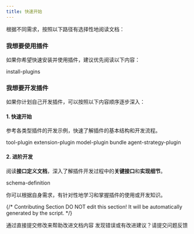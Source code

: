 ```yaml
---
title: 快速开始
---
```



根据不同需求，按照以下路径有选择性地阅读文档：

### 我想要使用插件

如果你希望快速安装并使用插件，建议优先阅读以下内容：

<Card title="安装与使用插件" icon="link" href="../install-plugins">
  install-plugins
</Card>

### 我想要开发插件

如果你计划自己开发插件，可以按照以下内容顺序逐步深入：

#### 1. 快速开始

参考各类型插件的开发示例，快速了解插件的基本结构和开发流程。

<Card title="工具插件" icon="link" href="../develop-plugins/tool-plugin">
  tool-plugin
</Card>

<Card title="扩展插件" icon="link" href="../develop-plugins/extension-plugin">
  extension-plugin
</Card>

<Card title="模型插件" icon="link" href="../develop-plugins/model-plugin/">
  model-plugin
</Card>

<Card title="Bundle 插件" icon="link" href="../develop-plugins/bundle">
  bundle
</Card>

<Card title="Agent 策略插件" icon="link" href="../develop-plugins/agent-strategy-plugin">
  agent-strategy-plugin
</Card>

#### 2. 进阶开发

阅读**接口定义文档**，深入了解插件开发过程中的**关键接口**和**实现细节**。

<Card title="接口文档" icon="link" href="../schema-definition/README">
  schema-definition
</Card>

你可以根据自身需求，有针对性地学习和掌握插件的使用或开发知识。

{/*
Contributing Section
DO NOT edit this section!
It will be automatically generated by the script.
*/}

<CardGroup cols="2">
    <Card
        title="编辑此页面"
        icon="pen-to-square"
        href="https://github.com/langgenius/dify-docs-mintlify/edit/main/zh-hans/plugins/quick-start/README.mdx"
    >
        通过直接提交修改来帮助改进文档内容
    </Card>
    <Card
        title="提交问题"
        icon="github"
        href="https://github.com/langgenius/dify-docs-mintlify/issues/new?title=文档问题%3A%20&body=%23%23%20问题描述%0A%3C%21--%20请简要描述您发现的问题%20--%3E%0A%0A%23%23%20页面链接%0Ahttps%3A%2F%2Fgithub.com%2Flanggenius%2Fdify-docs-mintlify%2Fblob%2Fmain%2Fzh-hans/plugins/quick-start%2FREADME.mdx%0A%0A%23%23%20建议修改%0A%3C%21--%20如果有具体的修改建议，请在此说明%20--%3E%0A%0A%3C%21--%20感谢您对文档质量的关注！%20--%3E"
    >
        发现错误或有改进建议？请提交问题反馈
    </Card>
</CardGroup>
